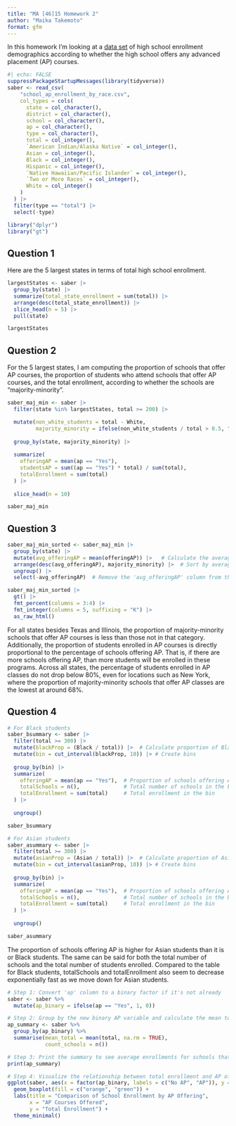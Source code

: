 ```yaml
---
title: "MA [46]15 Homework 2"
author: "Maika Takemoto"
format: gfm
---
```


In this homework I'm looking at a [data set](https://github.com/jhuggins/anti-racist-data/tree/master/data/AP-enrollment-by-race) of high school enrollment demographics according to whether the high school offers any advanced placement (AP) courses.

```r
#| echo: FALSE
suppressPackageStartupMessages(library(tidyverse))
saber <- read_csv(
    "school_ap_enrollment_by_race.csv",
    col_types = cols(
      state = col_character(),
      district = col_character(),
      school = col_character(),
      ap = col_character(),
      type = col_character(),
      total = col_integer(),
      `American Indian/Alaska Native` = col_integer(),
      Asian = col_integer(),
      Black = col_integer(),
      Hispanic = col_integer(),
      `Native Hawaiian/Pacific Islander` = col_integer(),
      `Two or More Races` = col_integer(),
      White = col_integer()
    )
  ) |> 
  filter(type == "total") |> 
  select(-type)
```


```r
library("dplyr")
library("gt")
```


## Question 1

Here are the 5 largest states in terms of total high school enrollment.

```r
largestStates <- saber |>
  group_by(state) |>  
  summarize(total_state_enrollment = sum(total)) |>  
  arrange(desc(total_state_enrollment)) |>  
  slice_head(n = 5) |>  
  pull(state)  

largestStates 
```


## Question 2

For the 5 largest states, I am computing the proportion of schools that offer AP courses, the proportion of students who attend schools that offer AP courses, and the total enrollment, according to whether the schools are "majority-minority".

```r
saber_maj_min <- saber |>
  filter(state %in% largestStates, total >= 200) |>

  mutate(non_white_students = total - White,
         majority_minority = ifelse(non_white_students / total > 0.5, "Yes", "No")) |>
  
  group_by(state, majority_minority) |>
  
  summarize(
    offeringAP = mean(ap == "Yes"),  
    studentsAP = sum((ap == "Yes") * total) / sum(total),  
    totalEnrollment = sum(total)  
  ) |>
  
  slice_head(n = 10)

saber_maj_min
```


## Question 3

```r
saber_maj_min_sorted <- saber_maj_min |>
  group_by(state) |>
  mutate(avg_offeringAP = mean(offeringAP)) |>   # Calculate the averages of 'offeringAP' for each state in a new column
  arrange(desc(avg_offeringAP), majority_minority) |>  # Sort by averages and by majority_minority within each state
  ungroup() |>
  select(-avg_offeringAP)  # Remove the 'avg_offeringAP' column from the final output

saber_maj_min_sorted |>
  gt() |>
  fmt_percent(columns = 3:4) |>
  fmt_integer(columns = 5, suffixing = "K") |>
  as_raw_html()

```


For all states besides Texas and Illinois, the proportion of majority-minority schools that offer AP courses is less than those not in that category. Additionally, the proportion of students enrolled in AP courses is directly proportional to the percentage of schools offering AP. That is, if there are more schools offering AP, than more students will be enrolled in these programs. Across all states, the percentage of students enrolled in AP classes do not drop below 80%, even for locations such as New York, where the proportion of majority-minority schools that offer AP classes are the lowest at around 68%.


## Question 4

```r
# For Black students
saber_bsummary <- saber |>
  filter(total >= 300) |>
  mutate(blackProp = (Black / total)) |>  # Calculate proportion of Black students
  mutate(bin = cut_interval(blackProp, 10)) |> # Create bins
  
  group_by(bin) |>
  summarize(
    offeringAP = mean(ap == "Yes"),  # Proportion of schools offering AP
    totalSchools = n(),              # Total number of schools in the bin
    totalEnrollment = sum(total)     # Total enrollment in the bin
  ) |>
  
  ungroup()

saber_bsummary
```

```r
# For Asian students
saber_asummary <- saber |>
  filter(total >= 300) |>
  mutate(asianProp = (Asian / total)) |>  # Calculate proportion of Asian students
  mutate(bin = cut_interval(asianProp, 10)) |> # Create bins 
  
  group_by(bin) |>
  summarize(
    offeringAP = mean(ap == "Yes"),  # Proportion of schools offering AP
    totalSchools = n(),              # Total number of schools in the bin
    totalEnrollment = sum(total)     # Total enrollment in the bin
  ) |>
  
  ungroup()

saber_asummary
```

The proportion of schools offering AP is higher for Asian students than it is or Black students. The same can be said for both the total number of schools and the total number of students enrolled. Compared to the table for Black students, totalSchools and totalEnrollment also seem to decrease exponentially fast as we move down for Asian students.

```r
# Step 1: Convert 'ap' column to a binary factor if it's not already
saber <- saber %>%
  mutate(ap_binary = ifelse(ap == "Yes", 1, 0))

# Step 2: Group by the new binary AP variable and calculate the mean total enrollment for each group
ap_summary <- saber %>%
  group_by(ap_binary) %>%
  summarise(mean_total = mean(total, na.rm = TRUE),
            count_schools = n())

# Step 3: Print the summary to see average enrollments for schools that offer/don't offer AP
print(ap_summary)

# Step 4: Visualize the relationship between total enrollment and AP offering using box plots
ggplot(saber, aes(x = factor(ap_binary, labels = c("No AP", "AP")), y = total)) +
  geom_boxplot(fill = c("orange", "green")) +
  labs(title = "Comparison of School Enrollment by AP Offering",
       x = "AP Courses Offered",
       y = "Total Enrollment") +
  theme_minimal()
```

